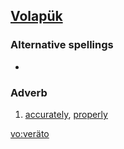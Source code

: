 ==[[Volapük]]==

===Alternative spellings===
* {{l|vo|verayto}}

===Adverb===
{{infl|vo|adverb}}

# [[accurately]], [[properly]]

[[vo:veräto]]